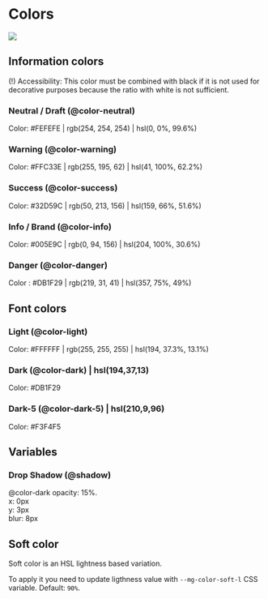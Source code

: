 
<Meta title="Style/Colors" />

# Colors

![](./stories/img/colors/colors.png)

## Information colors

(!) Accessibility: This color must be combined with black if it is not used for decorative purposes because the ratio with white is not sufficient.

### Neutral / Draft (@color-neutral)

Color: #FEFEFE | rgb(254, 254, 254) | hsl(0, 0%, 99.6%)

### Warning (@color-warning)

Color: #FFC33E | rgb(255, 195, 62) | hsl(41, 100%, 62.2%)

### Success (@color-success)

Color: #32D59C | rgb(50, 213, 156) | hsl(159, 66%, 51.6%)

### Info / Brand (@color-info)

Color: #005E9C | rgb(0, 94, 156) | hsl(204, 100%, 30.6%)

### Danger (@color-danger)

Color : #DB1F29 | rgb(219, 31, 41) | hsl(357, 75%, 49%)

## Font colors

### Light (@color-light)

Color: #FFFFFF | rgb(255, 255, 255) | hsl(194, 37.3%, 13.1%)

### Dark (@color-dark) | hsl(194,37,13)

Color: #DB1F29

### Dark-5 (@color-dark-5) | hsl(210,9,96)

Color: #F3F4F5

## Variables

### Drop Shadow (@shadow)

@color-dark
opacity: 15%.  
x: 0px  
y: 3px  
blur: 8px

## Soft color

Soft color is an HSL lightness based variation.

To apply it you need to update ligthness value with `--mg-color-soft-l` CSS variable. Default: `90%`.
